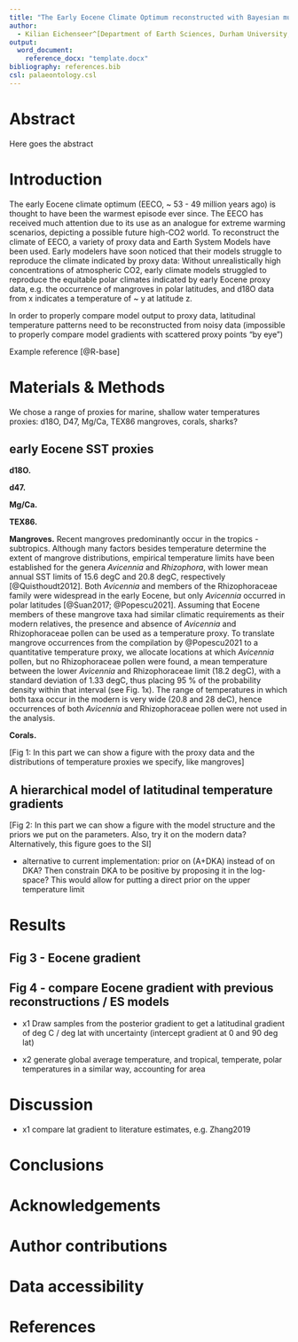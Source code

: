 ```yaml
---
title: "The Early Eocene Climate Optimum reconstructed with Bayesian multi-proxy integration"
author: 
  - Kilian Eichenseer^[Department of Earth Sciences, Durham University, South Road, DH1 3LE, Durham, United Kingdom] and Lewis A. Jones^[Centro de Investigación Mariña, Grupo de Ecoloxía Animal, Universidade de Vigo, 36310 Vigo, Spain]
output: 
  word_document:
    reference_docx: "template.docx"
bibliography: references.bib
csl: palaeontology.csl
---
```


<!-- discarded titles: 
Modelling latitudinal temperature gradients from geological proxies: An early Eocene example
-->

Abstract
===============================================================================

Here goes the abstract

# Introduction

The early Eocene climate optimum (EECO, ~ 53 - 49 million years ago) is thought to have been the warmest episode ever since. The EECO has received much attention due to its use as an analogue for extreme warming scenarios, depicting a possible future high-CO2 world. To reconstruct the climate of EECO, a variety of proxy data and Earth System Models have been used. Early modelers have soon noticed that their models struggle to reproduce the climate indicated by proxy data: Without unrealistically high concentrations of atmospheric CO2, early climate models struggled to reproduce the equitable polar climates indicated by early Eocene proxy data, e.g. the occurrence of mangroves in polar latitudes, and d18O data from x indicates a temperature of ~ y at latitude z.  

In order to properly compare model output to proxy data, latitudinal temperature patterns need to be reconstructed from noisy data (impossible to properly compare model gradients with scattered proxy points "by eye")



Example reference [@R-base]

# Materials & Methods

We chose a range of proxies for marine, shallow water temperatures
proxies: d18O, D47, Mg/Ca, TEX86
mangroves, corals, sharks?

## early Eocene SST proxies ##

**d18O.**

**d47.**

**Mg/Ca.**

**TEX86.**

**Mangroves.** Recent mangroves predominantly occur in the tropics - subtropics. Although many factors besides temperature determine the extent of mangrove distributions, empirical temperature limits have been established for the genera *Avicennia* and *Rhizophora*, with lower mean annual SST limits of 15.6 degC and 20.8 degC, respectively [@Quisthoudt2012]. Both *Avicennia* and members of the Rhizophoraceae family were widespread in the early Eocene, but only *Avicennia* occurred in polar latitudes [@Suan2017; @Popescu2021]. Assuming that Eocene members of these mangrove taxa had similar climatic requirements as their modern relatives, the presence and absence of *Avicennia* and Rhizophoraceae pollen can be used as a temperature proxy. To translate mangrove occurrences from the compilation by @Popescu2021 to a quantitative temperature proxy, we allocate locations at which *Avicennia* pollen, but no Rhizophoraceae pollen were found, a mean temperature between the lower *Avicennia* and Rhizophoraceae limit (18.2 degC), with a standard deviation of 1.33 degC, thus placing 95 % of the probability density within that interval (see Fig. 1x). The range of temperatures in which both taxa occur in the modern is very wide (20.8 and 28 deC), hence occurrences of both *Avicennia* and Rhizophoraceae pollen were not used in the analysis.

**Corals.**


[Fig 1: In this part we can show a figure with the proxy data and the distributions of temperature proxies we specify, like mangroves]

## A hierarchical model of latitudinal temperature gradients ##


[Fig 2: In this part we can show a figure with the model structure and the priors we put on the parameters. Also, try it on the modern data? Alternatively, this figure goes to the SI]


- alternative to current implementation: prior on (A+DKA) instead of on DKA? Then constrain DKA to be positive by proposing it in the log-space? This would allow for putting a direct prior on the upper temperature limit

# Results

## Fig 3 - Eocene gradient
## Fig 4 - compare Eocene gradient with previous reconstructions / ES models

- x1 Draw samples from the posterior gradient to get a latitudinal gradient of deg C / deg lat with uncertainty (intercept gradient at 0 and 90 deg lat)

- x2 generate global average temperature, and tropical, temperate, polar temperatures in a similar way, accounting for area

# Discussion

- x1 compare lat gradient to literature estimates, e.g. Zhang2019

# Conclusions

# Acknowledgements

# Author contributions

# Data accessibility

# References

